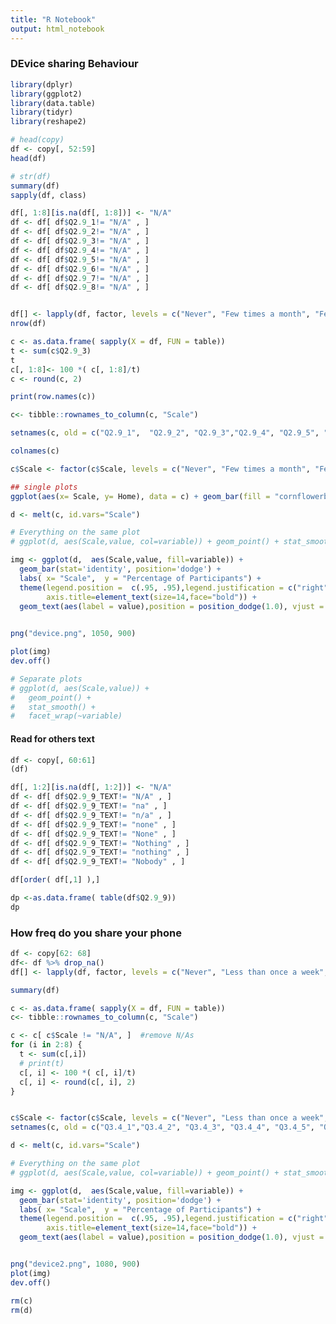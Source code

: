 ```yaml
---
title: "R Notebook"
output: html_notebook
---
```

### DEvice sharing Behaviour

```r
library(dplyr)
library(ggplot2)
library(data.table)
library(tidyr)
library(reshape2)
```

```r
# head(copy)
df <- copy[, 52:59]
head(df)

```

```r
# str(df)
summary(df)
sapply(df, class)

```

```r
df[, 1:8][is.na(df[, 1:8])] <- "N/A"
df <- df[ df$Q2.9_1!= "N/A" , ]
df <- df[ df$Q2.9_2!= "N/A" , ]
df <- df[ df$Q2.9_3!= "N/A" , ]
df <- df[ df$Q2.9_4!= "N/A" , ]
df <- df[ df$Q2.9_5!= "N/A" , ]
df <- df[ df$Q2.9_6!= "N/A" , ]
df <- df[ df$Q2.9_7!= "N/A" , ]
df <- df[ df$Q2.9_8!= "N/A" , ]


df[] <- lapply(df, factor, levels = c("Never", "Few times a month", "Few times a week", "Once a day", "Few times a day")) 
nrow(df)

c <- as.data.frame( sapply(X = df, FUN = table))
t <- sum(c$Q2.9_3)
t
c[, 1:8]<- 100 *( c[, 1:8]/t)
c <- round(c, 2)
```

```r
print(row.names(c))

c<- tibble::rownames_to_column(c, "Scale")

setnames(c, old = c("Q2.9_1",  "Q2.9_2", "Q2.9_3","Q2.9_4", "Q2.9_5", "Q2.9_6", "Q2.9_7", "Q2.9_8"), new = c('Home', 'Meetings', "Classes", "Seminars and presentations", "Cafeterias and restaurants", "Social gatherings", "Stores and markets", "Public transport" ))

colnames(c)

c$Scale <- factor(c$Scale, levels = c("Never", "Few times a month", "Few times a week", "Once a day", "Few times a day"), ordered = TRUE)
```

```r
## single plots
ggplot(aes(x= Scale, y= Home), data = c) + geom_bar(fill = "cornflowerblue",color="black",stat = 'identity' , position='dodge' ) +  labs(x = "Scale Points",  y = "Percentage of Participants") + theme(axis.text.x = element_text(face = "bold", color = "#993333", size = 9, angle = 15)) + geom_text(aes(label = Home ), position = position_dodge(0.9),vjust = 1.5)

```


```r
d <- melt(c, id.vars="Scale")

# Everything on the same plot
# ggplot(d, aes(Scale,value, col=variable)) + geom_point() + stat_smooth() 

img <- ggplot(d,  aes(Scale,value, fill=variable)) +
  geom_bar(stat='identity', position='dodge') +  
  labs( x= "Scale",  y = "Percentage of Participants") + 
  theme(legend.position =  c(.95, .95),legend.justification = c("right", "top"), legend.text = element_text(size = 20), axis.text.x = element_text(face = "bold", size = 20, angle = 15), axis.title.y = element_text(size = 20, angle = 90), axis.text=element_text(size=15),
        axis.title=element_text(size=14,face="bold")) + 
  geom_text(aes(label = value),position = position_dodge(1.0), vjust = 0, size= 5.5)
   

png("device.png", 1050, 900)

plot(img)
dev.off()

# Separate plots
# ggplot(d, aes(Scale,value)) + 
#   geom_point() + 
#   stat_smooth() +
#   facet_wrap(~variable)
```

#### Read for others text
```r
df <- copy[, 60:61]
(df)

df[, 1:2][is.na(df[, 1:2])] <- "N/A"
df <- df[ df$Q2.9_9_TEXT!= "N/A" , ]
df <- df[ df$Q2.9_9_TEXT!= "na" , ]
df <- df[ df$Q2.9_9_TEXT!= "n/a" , ]
df <- df[ df$Q2.9_9_TEXT!= "none" , ]
df <- df[ df$Q2.9_9_TEXT!= "None" , ]
df <- df[ df$Q2.9_9_TEXT!= "Nothing" , ]
df <- df[ df$Q2.9_9_TEXT!= "nothing" , ]
df <- df[ df$Q2.9_9_TEXT!= "Nobody" , ]

df[order( df[,1] ),]

dp <-as.data.frame( table(df$Q2.9_9))
dp
```



### How freq do you share your phone 
```r
df <- copy[62: 68]
df<- df %>% drop_na()
df[] <- lapply(df, factor, levels = c("Never", "Less than once a week", "Few times a week", "Multiple times a week", "Once a day", "Few times a day", "Multiple times a day", "N/A")) 

summary(df)
```

```r
c <- as.data.frame( sapply(X = df, FUN = table))
c<- tibble::rownames_to_column(c, "Scale")

c <- c[ c$Scale != "N/A", ]  #remove N/As
for (i in 2:8) {
  t <- sum(c[,i])
  # print(t)
  c[, i] <- 100 *( c[, i]/t)
  c[, i] <- round(c[, i], 2)
}


c$Scale <- factor(c$Scale, levels = c("Never", "Less than once a week", "Few times a week", "Multiple times a week", "Once a day", "Few times a day", "Multiple times a day", "N/A"), ordered = TRUE)
setnames(c, old = c("Q3.4_1","Q3.4_2", "Q3.4_3", "Q3.4_4", "Q3.4_5", "Q3.4_6", "Q3.4_7"), new = c('Spouse', 'Siblings', "Parents", "Children older than 13", "Friends", "Colleagues", "Strangers"))

d <- melt(c, id.vars="Scale")

# Everything on the same plot
# ggplot(d, aes(Scale,value, col=variable)) + geom_point() + stat_smooth() 
```


```r
img <- ggplot(d,  aes(Scale,value, fill=variable)) +
  geom_bar(stat='identity', position='dodge') +  
  labs( x= "Scale",  y = "Percentage of Participants") + 
  theme(legend.position =  c(.95, .95),legend.justification = c("right", "top"), legend.text = element_text(size = 20), axis.text.x = element_text(face = "bold", size = 20, angle = 15), axis.title.y = element_text(size = 20, angle = 90), axis.text=element_text(size=15),
        axis.title=element_text(size=14,face="bold")) + 
  geom_text(aes(label = value),position = position_dodge(1.0), vjust = 0, size= 5.5)


png("device2.png", 1080, 900)
plot(img)
dev.off()
```

```r
rm(c)
rm(d)
```